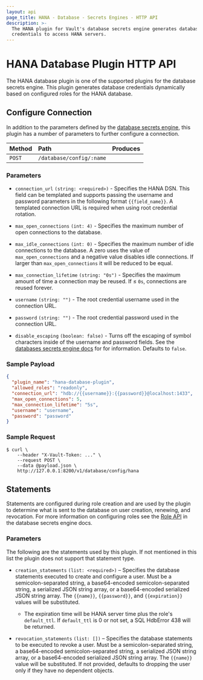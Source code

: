 ```yaml
---
layout: api
page_title: HANA - Database - Secrets Engines - HTTP API
description: >-
  The HANA plugin for Vault's database secrets engine generates database
  credentials to access HANA servers.
---
```


# HANA Database Plugin HTTP API

The HANA database plugin is one of the supported plugins for the database
secrets engine. This plugin generates database credentials dynamically based on
configured roles for the HANA database.

## Configure Connection

In addition to the parameters defined by the [database
secrets engine](/api/secret/databases#configure-connection), this plugin
has a number of parameters to further configure a connection.

| Method | Path                     | Produces |
| :----- | :----------------------- | -------- |
| `POST` | `/database/config/:name` |

### Parameters

- `connection_url` `(string: <required>)` - Specifies the HANA DSN. This field
  can be templated and supports passing the username and password
  parameters in the following format `{{field_name}}`. A templated connection URL is
  required when using root credential rotation.

- `max_open_connections` `(int: 4)` - Specifies the maximum number of open
  connections to the database.

- `max_idle_connections` `(int: 0)` - Specifies the maximum number of idle
  connections to the database. A zero uses the value of `max_open_connections`
  and a negative value disables idle connections. If larger than
  `max_open_connections` it will be reduced to be equal.

- `max_connection_lifetime` `(string: "0s")` - Specifies the maximum amount of
  time a connection may be reused. If &le; `0s`, connections are reused forever.

- `username` `(string: "")` - The root credential username used in the connection URL.

- `password` `(string: "")` - The root credential password used in the connection URL.

- `disable_escaping` `(boolean: false)` - Turns off the escaping of symbol characters inside of the username
  and password fields. See the [databases secrets engine docs](/vault/docs/secrets/databases#disable-character-escaping)
  for for information. Defaults to `false`.

### Sample Payload

```json
{
  "plugin_name": "hana-database-plugin",
  "allowed_roles": "readonly",
  "connection_url": "hdb://{{username}}:{{password}}@localhost:1433",
  "max_open_connections": 5,
  "max_connection_lifetime": "5s",
  "username": "username",
  "password": "password"
}
```

### Sample Request

```shell-session
$ curl \
    --header "X-Vault-Token: ..." \
    --request POST \
    --data @payload.json \
    http://127.0.0.1:8200/v1/database/config/hana
```

## Statements

Statements are configured during role creation and are used by the plugin to
determine what is sent to the database on user creation, renewing, and
revocation. For more information on configuring roles see the [Role
API](/api/secret/databases#create-role) in the database secrets engine docs.

### Parameters

The following are the statements used by this plugin. If not mentioned in this
list the plugin does not support that statement type.

- `creation_statements` `(list: <required>)` – Specifies the database
  statements executed to create and configure a user. Must be a
  semicolon-separated string, a base64-encoded semicolon-separated string, a
  serialized JSON string array, or a base64-encoded serialized JSON string
  array. The `{{name}}`, `{{password}}`, and `{{expiration}}` values will be
  substituted.

  - The expiration time will be HANA server time plus the role's `default_ttl`.
    If `default_ttl` is 0 or not set, a SQL HdbError 438 will be returned.

- `revocation_statements` `(list: [])` – Specifies the database statements to
  be executed to revoke a user. Must be a semicolon-separated string, a
  base64-encoded semicolon-separated string, a serialized JSON string array, or
  a base64-encoded serialized JSON string array. The `{{name}}` value will be
  substituted. If not provided, defaults to dropping the user only if they have
  no dependent objects.
